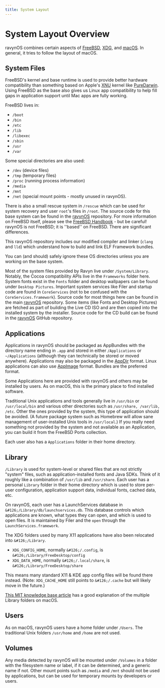 ```yaml
---
title: System Layout
---
```


# System Layout Overview

ravynOS combines certain aspects of [FreeBSD](https://freebsd.org/), [XDG](https://freedesktop.org/), and [macOS](https://apple.com/). In general, it tries to follow the layout of macOS.

## System Files

FreeBSD's kernel and base runtime is used to provide better hardware compatibility than something based on Apple's [XNU](https://github.com/apple/darwin-xnu) kernel like [PureDarwin](https://puredarwin.org). Using FreeBSD as the base also gives us Linux app compatibility to help fill gaps in application support until Mac apps are fully working.

FreeBSD lives in:

 * `/boot` 
 * `/bin` 
 * `/etc`
 * `/lib` 
 * `/libexec` 
 * `/sbin` 
 * `/usr` 
 * `/var` 
 
Some special directories are also used: 

 * `/dev` (device files) 
 * `/tmp` (temporary files) 
 * `/proc` (running process information) 
 * `/media`
 * `/mnt` 
 * `/net` (special mount points - mostly unused in ravynOS). 
 
There is also a small rescue system in `/rescue` which can be used for system recovery and user `root`'s files in `/root`. The source code for this base system can be found in the [ravynOS](https://github.com/ravynsoft/ravynos) repository. For more information on FreeBSD itself, please see the [FreeBSD Handbook](https://docs.freebsd.org/en/books/handbook/) - but be careful! ravynOS is not FreeBSD; it is ''based'' on FreeBSD. There are significant differences.

This ravynOS repository includes our modified compiler and linker (`clang` and `lld`) which understand how to build and link ELF Framework bundles.

You can (and should) safely ignore these OS directories unless you are working on the base system.

Most of the system files provided by Ravyn live under `/System/Library`. Notably, the Cocoa compatibility APIs live in the `Frameworks` folder here. System fonts exist in the `Fonts` folder and desktop wallpapers can be found under `Desktop Pictures`. Important system services like Filer and startup code are found in `CoreServices` (not to be confused with the `CoreServices.framework`). Source code for most things here can be found in the main [ravynOS](https://github.com/ravynsoft/ravynos) repository. Some items (like Fonts and Desktop Pictures) are fetched as part of building the Live CD ISO and are then copied into the installed system by the installer. Source code for the CD build can be found in the [ravynOS](https://github.com/ravynsoft/ravynos) GitHub repository.

## Applications

Applications in ravynOS should be packaged as AppBundles with the directory name ending in `.app` and stored in either `/Applications` or `~/Applications` (although they can technically be stored or moved anywhere). Applications may also be packaged in the [AppDir](https://docs.appimage.org/reference/appdir.html) format. Linux applications can also use [AppImage](https://docs.appimage.org/introduction/index.html) format. Bundles are the preferred format.

Some Applications here are provided with ravynOS and others may be installed by users. As on macOS, this is the primary place to find installed software.

Traditional Unix applications and tools generally live in `/usr/bin` or `/usr/local/bin` and various other directories such as `/usr/share, /var/lib, /etc`. Other the ones provided by the system, this type of application should be avoided. (A future package system such as Homebrew will allow sane management of user-installed Unix tools in `/usr/local`.) If you really need something not provided by the system and not available as an Application, you can build it from the FreeBSD Ports collection.

Each user also has a `Applications` folder in their home directory.

## Library

`/Library` is used for system-level or shared files that are not strictly "system" files, such as application-installed fonts and Java SDKs. Think of it roughly like a combination of `/usr/lib` and `/usr/share`. Each user has a personal `Library` folder in their home directory which is used to store per-user configuration, application support data, individual fonts, cached data, etc.

On ravynOS, each user has a LaunchServices database in `&#126;/Library/db/launchservices.db`. This database controls which applications are known, what types they can open, and which is used to open files. It is maintained by Filer and the `open` through the `LaunchServices.framework`.

The XDG folders used by many X11 applications have also been relocated into `&#126;/Library`.
* `XDG_CONFIG_HOME`, normally `&#126;/.config`, is `&#126;/Library/FreeDesktop/config`
* `XDG_DATA_HOME`, normally `&#126;/.local/share`, is `&#126;/Library/FreeDesktop/share`

This means many standard X11 & KDE app config files will be found there instead. (Note: `XDG_CACHE_HOME` still points to `&#126;/.cache` but will likely move in the future.)

[This MIT knowledge base article](http://kb.mit.edu/confluence/pages/viewpage.action?pageId=3908373) has a good explanation of the multiple Library folders on macOS.

## Users

As on macOS, ravynOS users have a home folder under `/Users`. The traditional Unix folders `/usr/home` and `/home` are not used.

## Volumes

Any media detected by ravynOS will be mounted under `/Volumes` in a folder with the filesystem name or label, if it can be determined, and a generic name if not. Other mount points such as `/media` and `/mnt` should not be used by applications, but can be used for temporary mounts by developers or users.